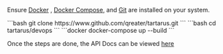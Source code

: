 <Note> Ensure [Docker](https://docs.docker.com/engine/install/) , [Docker Compose](https://docs.docker.com/compose/install/), and [Git](https://git-scm.com/downloads) are installed on your system.</Note>

<Steps>
  <Step title="Clone Repository" icon="clone" iconType="duotone">
    ```bash
    git clone https://www.github.com/qreater/tartarus.git
    ```
  </Step>
  <Step title="Direct to Directory" icon="folder" iconType="duotone">
    ```bash
    cd tartarus/devops
    ```
  </Step>
  <Step title="Set-up Deployment" icon="rocket" iconType="duotone">
    ```docker
    docker-compose up --build
    ```
  </Step>
</Steps>

<Info> Once the steps are done, the API Docs can be viewed [here](http://localhost:8000/docs) </Info>
